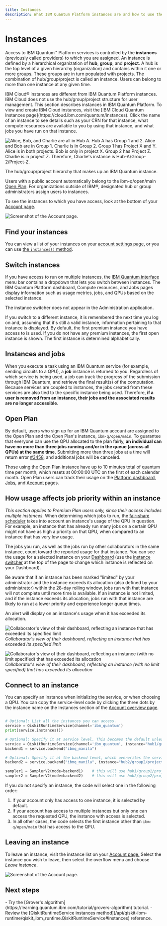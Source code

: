 ```yaml
---
title: Instances
description: What IBM Quantum Platform instances are and how to use them
---
```

# Instances

Access to IBM Quantum&trade; Platform services is controlled by the **instances** (previously called providers) to which you are assigned. An instance is defined by a hierarchical organization of **hub**, **group**, and **project**. A hub is the top level of a given hierarchy (organization) and contains within it one or more groups. These groups are in turn populated with projects. The combination of hub/group/project is called an instance. Users can belong to more than one instance at any given time.

<Admonition type="note">
  IBM Cloud&reg; instances are different from IBM Quantum Platform instances.  IBM Cloud does not use the hub/group/project structure for user management. This section describes instances in IBM Quantum Platform. To view and create IBM Cloud instances, visit the [IBM Cloud Quantum Instances page](https://cloud.ibm.com/quantum/instances). Click the name of an instance to see details such as your CRN for that instance, what compute resources are available to you by using that instance, and what jobs you have run on that instance.
</Admonition>

![Alice, Bob, and Charlie are all in Hub A.  Hub A has Group 1 and 2.  Alice and Bob are in Group 1.  Charlie is in Group 2.  Group 1 has Project X and Y.  Alice is in both projects.  Bob is only in project X.  Group 2 has Project Z.  Charlie is in project Z.  Therefore, Charlie's instance is Hub-A/Group-2/Project-Z.](/images/guides/providers1.jpg "Hub / group / project hierarchy")

The hub/group/project hierarchy that makes up an IBM Quantum instance.

Users with a public account automatically belong to the ibm-q/open/main [Open Plan](#open-plan). For organizations outside of IBM&reg;, designated hub or group administrators assign users to instances.

To see the instances to which you have access, look at the bottom of your [Account page](https://quantum.ibm.com/account).

![Screenshot of the Account page.](/images/guides/find-providers1.png "Instances on the Account page")

## Find your instances

You can view a list of your instances on your [account settings page](https://quantum.ibm.com/account), or you can use [the `instances()` method](../api/qiskit-ibm-runtime/qiskit_ibm_runtime.QiskitRuntimeService#instances).

## Switch instances

If you have access to run on multiple instances, the [IBM Quantum interface](https://quantum.ibm.com/) menu bar contains a dropdown that lets you switch between instances.  The IBM Quantum Platform dashboard, Compute resources, and Jobs pages display information such as usage metrics, jobs, and QPUs based on the selected instance.

<Admonition type="note">
 The instance switcher does not appear in the Administration application.
 </Admonition>

If you switch to a different instance, it is remembered the next time you log on and, assuming that it's still a valid instance, information pertaining to that instance is displayed.  By default, the first premium instance you have access to is used.  If you do not have any premium instances, the first open instance is shown.
<Admonition type="note">
The first instance is determined alphabetically.
</Admonition>

## Instances and jobs

When you execute a task using an IBM Quantum service (for example, sending circuits to a QPU), a **job** instance is returned to you. Regardless of which service is being used, a job can track the progress of the submission through IBM Quantum, and retrieve the final result(s) of the computation. Because services are coupled to instances, the jobs created from these services are also tied to the specific instance being used. Therefore, **if a user is removed from an instance, their jobs and the associated results are no longer accessible**.

## Open Plan

By default, users who sign up for an IBM Quantum account are assigned to the Open Plan and the Open Plan's instance, `ibm-q/open/main`. To guarantee that everyone can use the QPU allocated to the plan fairly, **an individual can have no more than three jobs running and/or in the queue (across all QPUs) at the same time.** Submitting more than three jobs at a time will return error [#3458](../errors#3458), and additional jobs will be canceled.

Those using the Open Plan instance have up to 10 minutes total of quantum time per month, which resets at 00:00:00 UTC on the first of each calendar month. Open Plan users can track their usage on the [Platform dashboard](https://quantum.ibm.com/), [Jobs](https://quantum.ibm.com/jobs), and [Account](https://quantum.ibm.com/account) pages.

## How usage affects job priority within an instance

*This section applies to Premium Plan users only, since their access includes multiple instances.* When determining which jobs to run, the [fair-share scheduler](./fair-share-scheduler) takes into account an instance's usage of the QPU in question. For example, an instance that has already run many jobs on a certain QPU might not have as high a priority on that QPU, when compared to an instance that has very low usage.

The jobs you run, as well as the jobs run by other collaborators in the same instance, count toward the reported usage for that instance. You can see the usage for a selected instance on your [Dashboard](https://quantum.ibm.com/) (use the [instance switcher](#switch-instances) at the top of the page to change which instance is reflected on your Dashboard).  

Be aware that if an instance has been marked "limited" by your administrator and the instance exceeds its allocation (also defined by your administrator) within the 28-day rolling window, jobs run with that instance will not complete until more time is available. If an instance is not limited, and if the instance exceeds its allocation, jobs run with that instance are likely to run at a lower priority and experience longer queue times.

An alert will display on an instance's usage when it has exceeded its allocation.

![Collaborator's view of their dashboard, reflecting an instance that has exceeded its specified limit](/images/guides/instances/exceeded-limit-instance.png)
_Collaborator's view of their dashboard, reflecting an instance that has exceeded its specified limit_

![Collaborator's view of their dashboard, reflecting an instance (with no limit specified) that has exceeded its allocation](/images/guides/instances/exceeded-allocation-instance.png)
_Collaborator's view of their dashboard, reflecting an instance (with no limit specified) that has exceeded its allocation_

<span id="connect-instance"></span>
## Connect to an instance

You can specify an instance when initializing the service, or when choosing a QPU.  You can copy the service-level code by clicking the three dots by the instance name on the Instances section of the [Account overview page](https://quantum.ibm.com/account).

```python

# Optional: List all the instances you can access.
service = QiskitRuntimeService(channel='ibm_quantum')
print(service.instances())

# Optional: Specify it at service level. This becomes the default unless overwritten.
service = QiskitRuntimeService(channel='ibm_quantum', instance="hub1/group1/project1")
backend1 = service.backend("ibmq_manila")

# Optional: Specify it at the backend level, which overwrites the service-level specification when this backend is used.
backend2 = service.backend("ibmq_manila", instance="hub2/group2/project2")

sampler1 = SamplerV2(mode=backend1)    # this will use hub1/group1/project1
sampler2 = SamplerV2(mode=backend2)    # this will use hub2/group2/project2
```

<Admonition type="note">
If you do not specify an instance, the code will select one in the following order:

1. If your account only has access to one instance, it is selected by default.
2. If your account has access to multiple instances but only one can access the requested QPU, the instance with access is selected.
3. In all other cases, the code selects the first instance other than `ibm-q/open/main` that has access to the QPU.
</Admonition>


## Leaving an instance

To leave an instance, visit the instance list on your [Account page.](https://quantum.ibm.com/account) Select the instance you wish to leave, then select the overflow menu and choose *Leave instance*.

![Screenshot of the Account page.](/images/guides/leaving1.png "Leave instance")

## Next steps

<Admonition type="tip" title="Recommendations">
    - Try the [Grover's algorithm](https://learning.quantum.ibm.com/tutorial/grovers-algorithm) tutorial.
    - Review the [QiskitRuntimeService instances method](/api/qiskit-ibm-runtime/qiskit_ibm_runtime.QiskitRuntimeService#instances) reference.
</Admonition>
